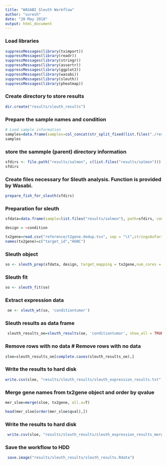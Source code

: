 ```yaml
---
title: "WASABI Sleuth Workflow"
author: "suresh"
date: "20 May 2018"
output: html_document
---
```

### Load libraries

```R
suppressMessages(library(tximport))
suppressMessages(library(readr))
suppressMessages(library(stringr))
suppressMessages(library(assertr))
suppressMessages(library(ggplot2))
suppressMessages(library(wasabi))
suppressMessages(library(sleuth))
suppressMessages(library(pheatmap))
```
### Create directory to store results
```R
dir.create("results/sleuth_results")
```
### Prepare the sample names and condition
```R
# Load sample information
samples=data.frame(samples=col_concat(str_split_fixed(list.files("./results/salmon"),"_",5)[,2:3],"_"), condition=str_split_fixed(list.files("./results/salmon"),"_",5)[,2])
samples
```

### store the sammple (parent) directory information
```R
sfdirs <- file.path("results/salmon", c(list.files("results/salmon")))
sfdirs
```

### Create files necessary for Sleuth analysis. Function is provided by Wasabi.
```R
prepare_fish_for_sleuth(sfdirs)
```

### Preparation for sleuth
```R
sfdata=data.frame(sample=list.files("results/salmon"), path=sfdirs, condition=samples$condition, stringsAsFactors = F)
```

```R
design = ~condition
```

```R
tx2gene=read.csv("reference/t2gene.dedup.tsv", sep = "\t",stringsAsFactors = F, header=F)
names(tx2gene)=c("target_id","HGNC")
```

### Sleuth object
```R
so <- sleuth_prep(sfdata, design, target_mapping = tx2gene,num_cores = 1)
```
### Sleuth fit
```R
so <- sleuth_fit(so)
```
### Extract  expression data
```R
 oe <- sleuth_wt(so, 'conditiontumor')
```
### Sleuth results as data frame
```R
 sleuth_results_oe=sleuth_results(oe, 'conditiontumor', show_all = TRUE)
```
### Remove rows with no data # Remove rows with no data
```R
sloe=sleuth_results_oe[complete.cases(sleuth_results_oe),]
```
### Write the results to hard disk
```R
write.csv(sloe, "results/sleuth_results/sleuth_expression_results.txt", sep="\t")
```
### Merge gene names from tx2gene object and order by qvalue
```R
mer_sloe=merge(sloe, tx2gene, all.x=T)
```

```R
head(mer_sloe[order(mer_sloe$qval),])
```

### Write the results to hard disk
```R
 write.csv(sloe, "results/sleuth_results/sleuth_expression_results_merged.txt", sep="\t")
```
### Save the workflow to HDD
```R
 save.image("results/sleuth_results/sleuth_results.Rdata")
```